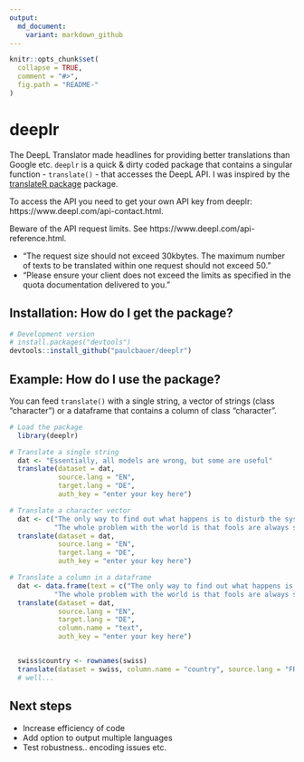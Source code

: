 ```yaml
---
output:
  md_document:
    variant: markdown_github
---
```


<!-- README.md is generated from README.Rmd. Please edit that file -->

```r
knitr::opts_chunk$set(
  collapse = TRUE,
  comment = "#>",
  fig.path = "README-"
)
```

# deeplr

The DeepL Translator made headlines for providing better translations than Google etc. ```deeplr``` is a quick & dirty coded package that contains a singular function - ```translate()``` - that accesses the DeepL API. I was inspired by the [translateR package](https://github.com/ChristopherLucas/translateR) package.

To access the API you need to get your own API key from deeplr: https://www.deepl.com/api-contact.html.

Beware of the API request limits. See https://www.deepl.com/api-reference.html.

* "The request size should not exceed 30kbytes. The maximum number of texts to be translated within one request should not exceed 50."
* "Please ensure your client does not exceed the limits as specified in the quota documentation delivered to you." 

## Installation: How do I get the package?

```r
# Development version
# install.packages("devtools")
devtools::install_github("paulcbauer/deeplr")
```

## Example: How do I use the package?

You can feed ```translate()``` with a single string, a vector of strings (class "character") or a dataframe that contains a column of class "character". 

```r
# Load the package
  library(deeplr)

# Translate a single string
  dat <- "Essentially, all models are wrong, but some are useful"
  translate(dataset = dat,
            source.lang = "EN",
            target.lang = "DE",
            auth_key = "enter your key here")

# Translate a character vector
  dat <- c("The only way to find out what happens is to disturb the system",
           "The whole problem with the world is that fools are always so certain of themselves")
  translate(dataset = dat,
            source.lang = "EN",
            target.lang = "DE",
            auth_key = "enter your key here")

# Translate a column in a dataframe
  dat <- data.frame(text = c("The only way to find out what happens is to disturb the system",
           "The whole problem with the world is that fools are always so certain of themselves"))
  translate(dataset = dat,
            source.lang = "EN",
            target.lang = "DE",
            column.name = "text",
            auth_key = "enter your key here")


  swiss$country <- rownames(swiss)
  translate(dataset = swiss, column.name = "country", source.lang = "FR", target.lang = "EN")
  # well...
```


## Next steps
* Increase efficiency of code
* Add option to output multiple languages
* Test robustness.. encoding issues etc.
